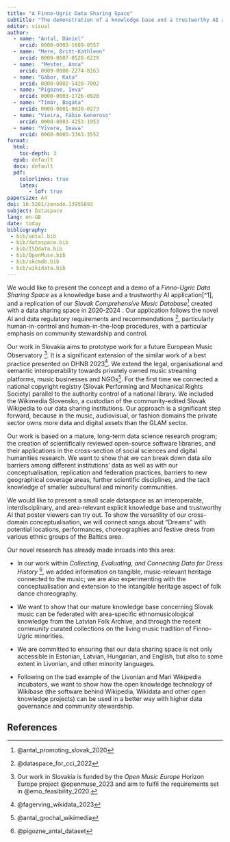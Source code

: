 ```yaml
---
title: "A Finno-Ugric Data Sharing Space"
subtitle: "The demonstration of a knowledge base and a trustworthy AI application to organise novel knowledge sharing"
editor: visual
author:
  - name: "Antal, Dániel"
    orcid: 0000-0003-1689-0557
  - name: "Mere, Britt-Kathleen"
    orcid: 0009-0007-0528-622X
  - name:  "Mester, Anna"
    orcid: 0009-0008-2274-8163
  - name: "Gábor, Kata"
    orcid: 0000-0002-5420-7002
  - name: "Pigozne, Ieva"
    orcid: 0000-0003-1726-0928
  - name: "Tímár, Bogáta"
    orcid: 0000-0001-9020-0273
  - name: "Vieira, Fábio Generoso"
    orcid: 0000-0003-4253-1953
  - name: "Vīvere, Ieava"
    orcid: 0000-0003-3363-3552
format:
  html: 
    toc-depth: 3
  epub: default
  docx: default
  pdf:
    colorlinks: true
    latex: 
       - lof: true
papersize: A4
doi: 10.5281/zenodo.13955893
subject: Dataspace
lang: en-GB
date: today
bibliography: 
 - bib/antal.bib
 - bib/dataspace.bib
 - bib/ISOdata.bib
 - bib/OpenMuse.bib
 - bib/skcmdb.bib
 - bib/wikidata.bib
---
```


We would like to present the concept and a demo of a *Finno-Ugric Data Sharing Space* as a knowledge base and a trustworthy AI application\[\^1\], and a replication of our *Slovak Comprehensive Music Database*[^1] created with a data sharing space in 2020-2024 . Our application follows the novel AI and data regulatory requirements and recommendations [^2], particularly human-in-control and human-in-the-loop procedures, with a particular emphasis on community stewardship and control.

[^1]: @antal_promoting_slovak_2020

[^2]: @dataspace_for_cci_2022

Our work in Slovakia aims to prototype work for a future European Music Observatory [^3]. It is a significant extension of the similar work of a best practice presented on DHNB 2023[^4]. We extend the legal, organisational and semantic interoperability towards privately owned music streaming platforms, music businesses and NGOs[^5]. For the first time we connected a national copyright registry (Slovak Performing and Mechanical Rights Society) parallel to the authority control of a national library. We included the Wikimedia Slovensko, a custodian of the community-edited Slovak Wikipedia to our data sharing institutions. Our approach is a significant step forward, because in the music, audiovisual, or fashion domains the private sector owns more data and digital assets than the GLAM sector.

[^3]: Our work in Slovakia is funded by the *Open Music Europe* Horizon Europe project @openmuse_2023 and aim to fulfil the requirements set in @emo_feasibility_2020.

[^4]: @fagerving_wikidata_2023

[^5]: @antal_grochal_wikimedia

Our work is based on a mature, long-term data science research program; the creation of scientifically reviewed open-source software libraries, and their applications in the cross-section of social sciences and digital humanities research. We want to show that we can break down data silo barriers among different institutions' data as well as with our conceptualisation, replication and federation practices, barriers to new geographical coverage areas, further scientific disciplines, and the tacit knowledge of smaller subcultural and minority communities.

We would like to present a small scale dataspace as an interoperable, interdisciplinary, and area-relevant explicit knowledge base and trustworthy AI that poster viewers can try out. To show the versatility of our cross-domain conceptualisation, we will connect songs about "Dreams" with potential locations, performances, choreographies and festive dress from various ethnic groups of the Baltics area.

Our novel research has already made inroads into this area:

-   In our work within *Collecting, Evaluating, and Connecting Data for Dress History* [^6], we added information on tangible, music-relevant heritage connected to the music; we are also experimenting with the conceptualisation and extension to the intangible heritage aspect of folk dance choreography.

-   We want to show that our mature knowledge base concerning Slovak music can be federated with area-specific ethnomusicological knowledge from the Latvian Folk Archive, and through the recent community curated collections on the living music tradition of Finno-Ugric minorities.

-   We are committed to ensuring that our data sharing space is not only accessible in Estonian, Latvian, Hungarian, and English, but also to some extent in Livonian, and other minority languages.

-   Following on the bad example of the Livonian and Mari Wikipedia incubators, we want to show how the open knowledge technology of Wikibase (the software behind Wikipedia, Wikidata and other open knowledge projects) can be used in a better way with higher data governance and community stewardship.

[^6]: @pigozne_antal_dataset

## References
